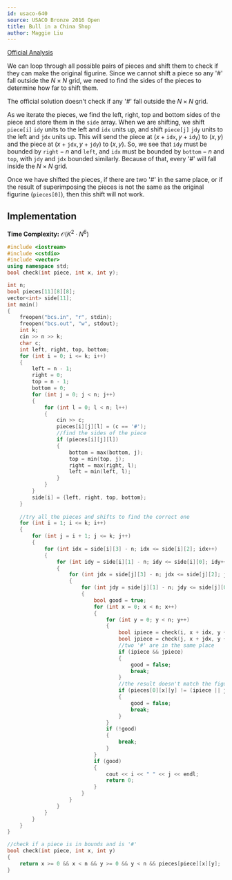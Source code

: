 ```yaml
---
id: usaco-640
source: USACO Bronze 2016 Open
title: Bull in a China Shop
author: Maggie Liu
---
```


[Official Analysis](http://www.usaco.org/current/data/sol_bcs_bronze_open16.html)

We can loop through all possible pairs of pieces and shift them to check if they can make the original figurine. Since we cannot shift a piece so any '#' fall outside the $N \times N$ grid, we need to find the sides of the pieces to determine how far to shift them.

<Warning>

The official solution doesn't check if any '#' fall outside the $N \times N$ grid.

</Warning>

As we iterate the pieces, we find the left, right, top and bottom sides of the piece and store them in the $\texttt{side}$ array. When we are shifting, we shift $\texttt{piece[i]}$ $\texttt{idy}$ units to the left and $\texttt{idx}$ units up, and shift $\texttt{piece[j]}$ $\texttt{jdy}$ units to the left and $\texttt{jdx}$ units up. This will send the piece at $(x + \texttt{idx}, y + \texttt{idy})$ to $(x, y)$ and the piece at $(x + \texttt{jdx}, y + \texttt{jdy})$ to $(x, y)$. So, we see that $\texttt{idy}$ must be bounded by $\texttt{right} - n$ and $\texttt{left}$, and $\texttt{idx}$ must be bounded by $\texttt{bottom} - n$ and $\texttt{top}$, with $\texttt{jdy}$ and $\texttt{jdx}$ bounded similarly. Because of that, every '#' will fall inside the $N \times N$ grid.

Once we have shifted the pieces, if there are two '#' in the same place, or if the result of superimposing the pieces is not the same as the original figurine ($\texttt{pieces[0]}$), then this shift will not work.

## Implementation

**Time Complexity:** $\mathcal{O}(K^2 \cdot N^6)$

<LanguageSection>

<CPPSection>

```cpp
#include <iostream>
#include <cstdio>
#include <vector>
using namespace std;
bool check(int piece, int x, int y);

int n;
bool pieces[11][8][8];
vector<int> side[11];
int main() 
{
	freopen("bcs.in", "r", stdin);
	freopen("bcs.out", "w", stdout);
	int k;
	cin >> n >> k;
	char c;
	int left, right, top, bottom;
	for (int i = 0; i <= k; i++)
	{
		left = n - 1;
		right = 0;
		top = n - 1;
		bottom = 0;
		for (int j = 0; j < n; j++)
		{
			for (int l = 0; l < n; l++)
			{
				cin >> c;
				pieces[i][j][l] = (c == '#');
				//find the sides of the piece
				if (pieces[i][j][l])
				{
					bottom = max(bottom, j);
					top = min(top, j);
					right = max(right, l);
					left = min(left, l);
				}
			}
		}
		side[i] = {left, right, top, bottom};
	}
	
	//try all the pieces and shifts to find the correct one
	for (int i = 1; i <= k; i++)
	{
		for (int j = i + 1; j <= k; j++)
		{
			for (int idx = side[i][3] - n; idx <= side[i][2]; idx++)
			{
				for (int idy = side[i][1] - n; idy <= side[i][0]; idy++)
				{
					for (int jdx = side[j][3] - n; jdx <= side[j][2]; jdx++)
					{
						for (int jdy = side[j][1] - n; jdy <= side[j][0]; jdy++)
						{
							bool good = true;
							for (int x = 0; x < n; x++)
							{
								for (int y = 0; y < n; y++)
								{
									bool ipiece = check(i, x + idx, y + idy);
									bool jpiece = check(j, x + jdx, y + jdy);
									//two '#' are in the same place
									if (ipiece && jpiece)
									{
										good = false;
										break;
									}
									//the result doesn't match the figurine
									if (pieces[0][x][y] != (ipiece || jpiece))
									{
										good = false;
										break;
									}
								}
								if (!good)
								{
									break;
								}
							}
							if (good)
							{
								cout << i << " " << j << endl;
								return 0;
							}
						}
					}
				}
			}
		}
	}
}

//check if a piece is in bounds and is '#'
bool check(int piece, int x, int y)
{
	return x >= 0 && x < n && y >= 0 && y < n && pieces[piece][x][y];
}
```

</CPPSection>

</LanguageSection>
